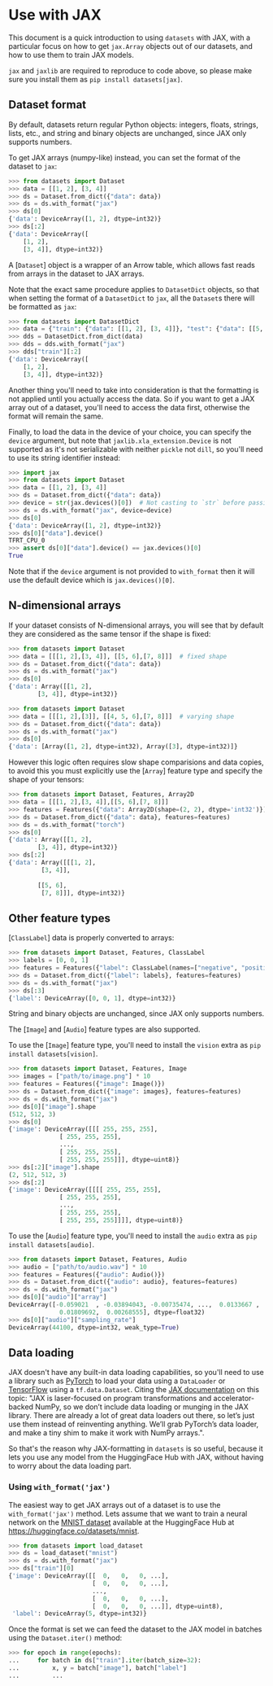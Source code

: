 # Use with JAX

This document is a quick introduction to using `datasets` with JAX, with a particular focus on how to get
`jax.Array` objects out of our datasets, and how to use them to train JAX models.

<Tip>

`jax` and `jaxlib` are required to reproduce to code above, so please make sure you
install them as `pip install datasets[jax]`.

</Tip>

## Dataset format

By default, datasets return regular Python objects: integers, floats, strings, lists, etc., and 
string and binary objects are unchanged, since JAX only supports numbers.

To get JAX arrays (numpy-like) instead, you can set the format of the dataset to `jax`:

```py
>>> from datasets import Dataset
>>> data = [[1, 2], [3, 4]]
>>> ds = Dataset.from_dict({"data": data})
>>> ds = ds.with_format("jax")
>>> ds[0]
{'data': DeviceArray([1, 2], dtype=int32)}
>>> ds[:2]
{'data': DeviceArray([
    [1, 2],
    [3, 4]], dtype=int32)}
```

<Tip>

A [`Dataset`] object is a wrapper of an Arrow table, which allows fast reads from arrays in the dataset to JAX arrays.

</Tip>

Note that the exact same procedure applies to `DatasetDict` objects, so that
when setting the format of a `DatasetDict` to `jax`, all the `Dataset`s there
will be formatted as `jax`:

```py
>>> from datasets import DatasetDict
>>> data = {"train": {"data": [[1, 2], [3, 4]]}, "test": {"data": [[5, 6], [7, 8]]}}
>>> dds = DatasetDict.from_dict(data)
>>> dds = dds.with_format("jax")
>>> dds["train"][:2]
{'data': DeviceArray([
    [1, 2],
    [3, 4]], dtype=int32)}
```

Another thing you'll need to take into consideration is that the formatting is not applied
until you actually access the data. So if you want to get a JAX array out of a dataset,
you'll need to access the data first, otherwise the format will remain the same.

Finally, to load the data in the device of your choice, you can specify the `device` argument,
but note that `jaxlib.xla_extension.Device` is not supported as it's not serializable with neither
`pickle` not `dill`, so you'll need to use its string identifier instead:

```py
>>> import jax
>>> from datasets import Dataset
>>> data = [[1, 2], [3, 4]]
>>> ds = Dataset.from_dict({"data": data})
>>> device = str(jax.devices()[0])  # Not casting to `str` before passing it to `with_format` will raise a `ValueError`
>>> ds = ds.with_format("jax", device=device)
>>> ds[0]
{'data': DeviceArray([1, 2], dtype=int32)}
>>> ds[0]["data"].device()
TFRT_CPU_0
>>> assert ds[0]["data"].device() == jax.devices()[0]
True
```

Note that if the `device` argument is not provided to `with_format` then it will use the default
device which is `jax.devices()[0]`.

## N-dimensional arrays

If your dataset consists of N-dimensional arrays, you will see that by default they are considered as the same tensor if the shape is fixed:

```py
>>> from datasets import Dataset
>>> data = [[[1, 2],[3, 4]], [[5, 6],[7, 8]]]  # fixed shape
>>> ds = Dataset.from_dict({"data": data})
>>> ds = ds.with_format("jax")
>>> ds[0]
{'data': Array([[1, 2],
        [3, 4]], dtype=int32)}
```

```py
>>> from datasets import Dataset
>>> data = [[[1, 2],[3]], [[4, 5, 6],[7, 8]]]  # varying shape
>>> ds = Dataset.from_dict({"data": data})
>>> ds = ds.with_format("jax")
>>> ds[0]
{'data': [Array([1, 2], dtype=int32), Array([3], dtype=int32)]}
```

However this logic often requires slow shape comparisions and data copies, to avoid this you must explicitly use the [`Array`] feature type and specify the shape of your tensors:

```py
>>> from datasets import Dataset, Features, Array2D
>>> data = [[[1, 2],[3, 4]],[[5, 6],[7, 8]]]
>>> features = Features({"data": Array2D(shape=(2, 2), dtype='int32')})
>>> ds = Dataset.from_dict({"data": data}, features=features)
>>> ds = ds.with_format("torch")
>>> ds[0]
{'data': Array([[1, 2],
        [3, 4]], dtype=int32)}
>>> ds[:2]
{'data': Array([[[1, 2],
         [3, 4]],
 
        [[5, 6],
         [7, 8]]], dtype=int32)}
```

## Other feature types

[`ClassLabel`] data is properly converted to arrays:

```py
>>> from datasets import Dataset, Features, ClassLabel
>>> labels = [0, 0, 1]
>>> features = Features({"label": ClassLabel(names=["negative", "positive"])})
>>> ds = Dataset.from_dict({"label": labels}, features=features)
>>> ds = ds.with_format("jax")
>>> ds[:3]
{'label': DeviceArray([0, 0, 1], dtype=int32)}
```

String and binary objects are unchanged, since JAX only supports numbers.

The [`Image`] and [`Audio`] feature types are also supported.

<Tip>

To use the [`Image`] feature type, you'll need to install the `vision` extra as
`pip install datasets[vision]`.

</Tip>

```py
>>> from datasets import Dataset, Features, Image
>>> images = ["path/to/image.png"] * 10
>>> features = Features({"image": Image()})
>>> ds = Dataset.from_dict({"image": images}, features=features)
>>> ds = ds.with_format("jax")
>>> ds[0]["image"].shape
(512, 512, 3)
>>> ds[0]
{'image': DeviceArray([[[ 255, 255, 255],
              [ 255, 255, 255],
              ...,
              [ 255, 255, 255],
              [ 255, 255, 255]]], dtype=uint8)}
>>> ds[:2]["image"].shape
(2, 512, 512, 3)
>>> ds[:2]
{'image': DeviceArray([[[[ 255, 255, 255],
              [ 255, 255, 255],
              ...,
              [ 255, 255, 255],
              [ 255, 255, 255]]]], dtype=uint8)}
```

<Tip>

To use the [`Audio`] feature type, you'll need to install the `audio` extra as
`pip install datasets[audio]`.

</Tip>

```py
>>> from datasets import Dataset, Features, Audio
>>> audio = ["path/to/audio.wav"] * 10
>>> features = Features({"audio": Audio()})
>>> ds = Dataset.from_dict({"audio": audio}, features=features)
>>> ds = ds.with_format("jax")
>>> ds[0]["audio"]["array"]
DeviceArray([-0.059021  , -0.03894043, -0.00735474, ...,  0.0133667 ,
              0.01809692,  0.00268555], dtype=float32)
>>> ds[0]["audio"]["sampling_rate"]
DeviceArray(44100, dtype=int32, weak_type=True)
```

## Data loading

JAX doesn't have any built-in data loading capabilities, so you'll need to use a library such
as [PyTorch](https://pytorch.org/) to load your data using a `DataLoader` or [TensorFlow](https://www.tensorflow.org/)
using a `tf.data.Dataset`. Citing the [JAX documentation](https://jax.readthedocs.io/en/latest/notebooks/Neural_Network_and_Data_Loading.html#data-loading-with-pytorch) on this topic:
"JAX is laser-focused on program transformations and accelerator-backed NumPy, so we don’t
include data loading or munging in the JAX library. There are already a lot of great data loaders
out there, so let’s just use them instead of reinventing anything. We’ll grab PyTorch’s data loader,
and make a tiny shim to make it work with NumPy arrays.".

So that's the reason why JAX-formatting in `datasets` is so useful, because it lets you use
any model from the HuggingFace Hub with JAX, without having to worry about the data loading
part.

### Using `with_format('jax')`

The easiest way to get JAX arrays out of a dataset is to use the `with_format('jax')` method. Lets assume
that we want to train a neural network on the [MNIST dataset](http://yann.lecun.com/exdb/mnist/) available
at the HuggingFace Hub at https://huggingface.co/datasets/mnist.

```py
>>> from datasets import load_dataset
>>> ds = load_dataset("mnist")
>>> ds = ds.with_format("jax")
>>> ds["train"][0]
{'image': DeviceArray([[  0,   0,   0, ...],
                       [  0,   0,   0, ...],
                       ...,
                       [  0,   0,   0, ...],
                       [  0,   0,   0, ...]], dtype=uint8),
 'label': DeviceArray(5, dtype=int32)}
```

Once the format is set we can feed the dataset to the JAX model in batches using the `Dataset.iter()`
method:

```py
>>> for epoch in range(epochs):
...     for batch in ds["train"].iter(batch_size=32):
...         x, y = batch["image"], batch["label"]
...         ...
```
